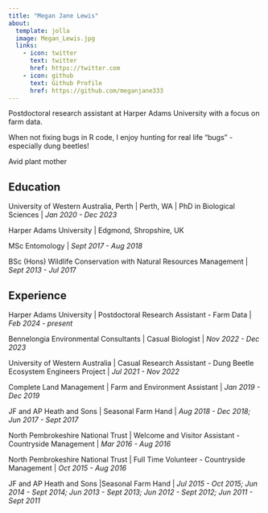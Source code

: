 ```yaml
---
title: "Megan Jane Lewis"
about:
  template: jolla
  image: Megan_Lewis.jpg
  links:
    - icon: twitter
      text: twitter
      href: https://twitter.com
    - icon: github
      text: Github Profile
      href: https://github.com/meganjane333
---
```


::: {#hero-heading}
Postdoctoral research assistant at Harper Adams University with a focus on farm data.

When not fixing bugs in R code, I enjoy hunting for real life "bugs" - especially dung beetles!

Avid plant mother

## Education

University of Western Australia, Perth \| Perth, WA \| PhD in Biological Sciences \| *Jan 2020 - Dec 2023*

Harper Adams University \| Edgmond, Shropshire, UK

MSc Entomology \| *Sept 2017 - Aug 2018*

BSc (Hons) Wildlife Conservation with Natural Resources Management \| *Sept 2013 - Jul 201*7

## Experience

Harper Adams University \| Postdoctoral Research Assistant - Farm Data \| *Feb 2024 - present*

Bennelongia Environmental Consultants \| Casual Biologist \| *Nov 2022 - Dec 2023*

University of Western Australia \| Casual Research Assistant - Dung Beetle Ecosystem Engineers Project \| *Jul 2021 - Nov 2022*

Complete Land Management \| Farm and Environment Assistant \| *Jan 2019 - Dec 2019*

JF and AP Heath and Sons \| Seasonal Farm Hand \| *Aug 2018 - Dec 2018; Jun 2017 - Sept 2017*

North Pembrokeshire National Trust \| Welcome and Visitor Assistant - Countryside Management \| *Mar 2016 - Aug 2016*

North Pembrokeshire National Trust \| Full Time Volunteer - Countryside Management \| *Oct 2015 - Aug 2016*

JF and AP Heath and Sons \|Seasonal Farm Hand \| *Jul 2015 - Oct 2015; Jun 2014 - Sept 2014; Jun 2013 - Sept 2013; Jun 2012 - Sept 2012; Jun 2011 - Sept 2011*
:::
